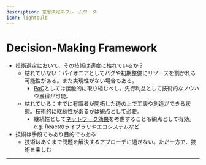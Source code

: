 ```yaml
---
description: 意思決定のフレームワーク
icon: lightbulb
---
```


# Decision-Making Framework

* 技術選定において、その技術は適度に枯れているか？
  * 枯れていない：パイオニアとしてバグや初期整備にリソースを割かれる可能性がある。また実現性がない場合もある。
    * [PoC](https://wiki.nitaking.dev/PoC)としては接触的に取り組むべし。先行利益として技術的なノウハウ獲得が可能。
  * 枯れている：すでに有識者が開拓した道の上で工夫や創造ができる状態。技術的に継続性があるかは観点として必要。
    * 継続性として[ネットワーク効果](https://wiki.nitaking.dev/%E3%83%8D%E3%83%83%E3%83%88%E3%83%AF%E3%83%BC%E3%82%AF%E5%8A%B9%E6%9E%9C)を考慮することも観点として有効。e.g. Reactのライブラリやエコシステムなど
* 技術は手段でもあり目的でもある
  * 技術はあくまで問題を解決するアプローチに過ぎない。ただ一方で、技術を楽しむ

***
